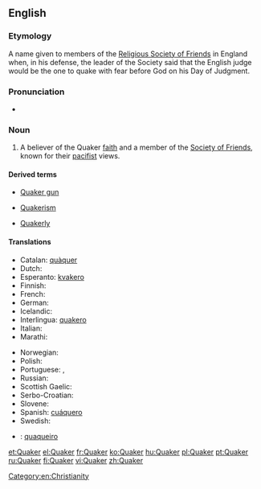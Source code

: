 {{also|Quäker}}
==English==

===Etymology===
A name given to members of the [[w:Religious Society of Friends|Religious Society of Friends]] in England when, in his defense, the leader of the Society said that the English judge would be the one to quake with fear before God on his Day of Judgment.

===Pronunciation===
* {{rhymes|eɪkə(r)}}

===Noun===
{{en-noun}}

# {{context|religion|lang=en}} A believer of the Quaker [[faith]] and a member of the [[Society of Friends]], known for their [[pacifist]] views.

====Derived terms====
{{rel-top3|Terms derived from ''Quaker''}}
* [[Quaker gun]]
{{rel-mid3}}
* [[Quakerism]]
{{rel-mid3}}
* [[Quakerly]]
{{rel-bottom}}

====Translations====
{{trans-top|believer of the Quaker faith}}
* Catalan: [[quàquer]] {{g|m}}
* Dutch: {{t+|nl|quaker|m}}
* Esperanto: [[kvakero]]
* Finnish: {{t+|fi|kveekari}}
* French: {{t+|fr|quaker|m}}
* German: {{t+|de|Quäker|m}}
* Icelandic: {{t-|is|kvekari|m}}
* Interlingua: [[quakero]]
* Italian: {{t+|it|quacchero|m}}
* Marathi: {{t-|mr|क्वेकर|tr=kvekara|sc=Deva}}
{{trans-mid}}
* Norwegian: {{t-|no|kveker}}
* Polish: {{t-|pl|kwakier|m}}
* Portuguese: {{t+|pt|quacre|m|f}}, {{t-|pt|quáquer|m|f}}
* Russian: {{t+|ru|квакер|m|tr=kváker|sc=Cyrl}}
* Scottish Gaelic: {{t-|gd|Cuaigear|m}}
* Serbo-Croatian: {{t-|sh|kveker|m}}
* Slovene: {{t-|sl|kveker|m}}
* Spanish: [[cuáquero]]
* Swedish: {{t+|sv|kväkare}}
{{trans-bottom}}

{{checktrans-top}}
* {{ttbc|pt}}: [[quaqueiro]]
{{trans-mid}}
{{trans-bottom}}

[[Category:en:Christianity]]

[[et:Quaker]]
[[el:Quaker]]
[[fr:Quaker]]
[[ko:Quaker]]
[[hu:Quaker]]
[[pl:Quaker]]
[[pt:Quaker]]
[[ru:Quaker]]
[[fi:Quaker]]
[[vi:Quaker]]
[[zh:Quaker]]